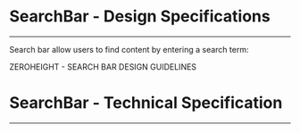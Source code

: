 
<Meta title="ODS Components/Navigation/Search Bar [atom]/Specifications" />

# SearchBar - Design Specifications
----

Search bar allow users to find content by entering a search term:
<div>
  <osds-button color="primary" variant="ghost" href="https://zeroheight.com/6fc8a63f7/p/278044-search-bar/b/40a887" target="_blank">
    ZEROHEIGHT - SEARCH BAR DESIGN GUIDELINES &nbsp;
    <osds-icon name="external-link" color="primary" size="xs"></osds-icon>
  </osds-button>
</div>

# SearchBar - Technical Specification
----

<SpecificationsSearchBar />
